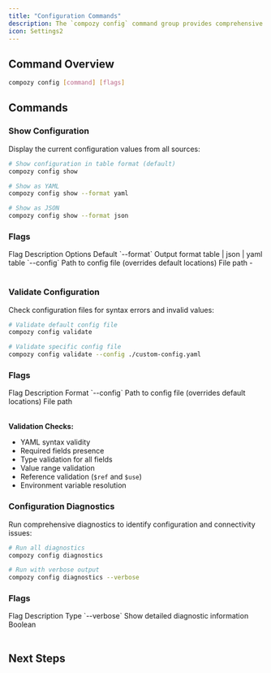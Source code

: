 ```yaml
---
title: "Configuration Commands"
description: The `compozy config` command group provides comprehensive tools for managing, validating, and diagnosing your Compozy configuration. These commands ensure your setup is correct, optimized, and ready for production deployment.
icon: Settings2
---
```


## Command Overview

```bash
compozy config [command] [flags]
```

<FeatureCardList cols={3} size="sm">
  <FeatureCard
    title="Show Configuration"
    description="Display current configuration values from all sources with detailed source tracking"
    icon="Eye"
  />
  <FeatureCard
    title="Validate Configuration"
    description="Check configuration files for syntax errors, missing fields, and invalid values"
    icon="CheckCircle"
  />
  <FeatureCard
    title="Configuration Diagnostics"
    description="Run comprehensive diagnostics to identify configuration and connectivity issues"
    icon="Search"
  />
</FeatureCardList>

## Commands

### Show Configuration

Display the current configuration values from all sources:

```bash
# Show configuration in table format (default)
compozy config show

# Show as YAML
compozy config show --format yaml

# Show as JSON
compozy config show --format json
```

### Flags

<Table>
  <TableHeader>
    <TableRow>
      <TableHead>Flag</TableHead>
      <TableHead>Description</TableHead>
      <TableHead>Options</TableHead>
      <TableHead>Default</TableHead>
    </TableRow>
  </TableHeader>
  <TableBody>
    <TableRow>
      <TableCell>`--format`</TableCell>
      <TableCell>Output format</TableCell>
      <TableCell>table | json | yaml</TableCell>
      <TableCell>table</TableCell>
    </TableRow>
    <TableRow>
      <TableCell>`--config`</TableCell>
      <TableCell>Path to config file (overrides default locations)</TableCell>
      <TableCell>File path</TableCell>
      <TableCell>-</TableCell>
    </TableRow>
  </TableBody>
</Table>

### Validate Configuration

Check configuration files for syntax errors and invalid values:

```bash
# Validate default config file
compozy config validate

# Validate specific config file
compozy config validate --config ./custom-config.yaml
```

### Flags

<Table>
  <TableHeader>
    <TableRow>
      <TableHead>Flag</TableHead>
      <TableHead>Description</TableHead>
      <TableHead>Format</TableHead>
    </TableRow>
  </TableHeader>
  <TableBody>
    <TableRow>
      <TableCell>`--config`</TableCell>
      <TableCell>Path to config file (overrides default locations)</TableCell>
      <TableCell>File path</TableCell>
    </TableRow>
  </TableBody>
</Table>

**Validation Checks:**
- YAML syntax validity
- Required fields presence
- Type validation for all fields
- Value range validation
- Reference validation (`$ref` and `$use`)
- Environment variable resolution

### Configuration Diagnostics

Run comprehensive diagnostics to identify configuration and connectivity issues:

```bash
# Run all diagnostics
compozy config diagnostics

# Run with verbose output
compozy config diagnostics --verbose
```

### Flags

<Table>
  <TableHeader>
    <TableRow>
      <TableHead>Flag</TableHead>
      <TableHead>Description</TableHead>
      <TableHead>Type</TableHead>
    </TableRow>
  </TableHeader>
  <TableBody>
    <TableRow>
      <TableCell>`--verbose`</TableCell>
      <TableCell>Show detailed diagnostic information</TableCell>
      <TableCell>Boolean</TableCell>
    </TableRow>
  </TableBody>
</Table>

## Next Steps

<ReferenceCardList>
  <ReferenceCard
    title="Project Commands"
    description="Initialize and manage Compozy projects"
    href="/docs/cli/project-commands"
  />
  <ReferenceCard
    title="Development Commands"
    description="Development server and hot reload"
    href="/docs/cli/dev-commands"
  />
  <ReferenceCard
    title="Global Configuration"
    description="Detailed configuration reference"
    href="/docs/core/configuration/global"
  />
</ReferenceCardList>
